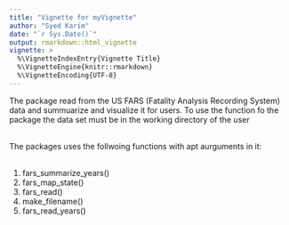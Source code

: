 ```yaml
---
title: "Vignette for myVignette"
author: "Syed Karim"
date: "`r Sys.Date()`"
output: rmarkdown::html_vignette
vignette: >
  %\VignetteIndexEntry{Vignette Title}
  %\VignetteEngine{knitr::rmarkdown}
  %\VignetteEncoding{UTF-8}
---
```


The package read from the US FARS (Fatality Analysis Recording System) data and summuarize and visualize it for users. 
To use the function fo the package the data set must be in the working directory of 
the user <br><br>

The packages uses the follwoing functions with apt aurguments in it: <br><br>

1. fars_summarize_years()<br>
2. fars_map_state()<br>
3. fars_read()<br>
4. make_filename()<br>
5. fars_read_years()
